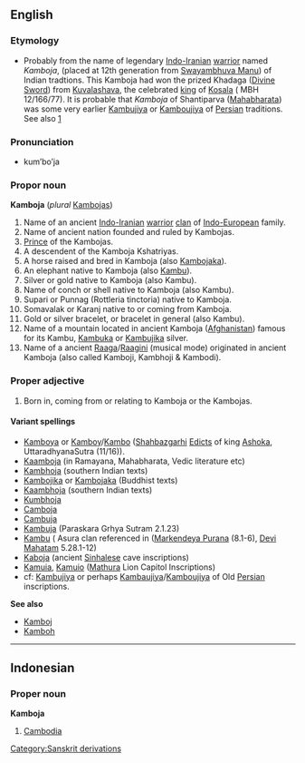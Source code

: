 {{wikipedia}}

==English==
===Etymology===
*Probably from the name of legendary [[Indo-Iranian]] [[warrior]]  named ''Kamboja'', (placed  at 12th generation from [[Swayambhuva Manu]]) of Indian tradtions. This Kamboja had won the prized Khadaga ([[Divine Sword]]) from [[Kuvalashava]], the celebrated [[Monarch|king]]  of [[Kosala]] ( MBH 12/166/77). It is probable that  ''Kamboja'' of  Shantiparva ([[Mahabharata]]) was some very earlier [[Kambujiya]] or [[Kambujiya |Kamboujiya]] of [[Persia]]n traditions. See also [http://en.wikipedia.org/wiki/Cambyses]

===Pronunciation===
*kum’bo’ja

===Propor noun===
'''Kamboja'''  (''plural''  [[Kambojas]])

# Name of an ancient [[Indo-Iranian]] [[warrior]] [[clan]] of [[Indo-European]] family. 
# Name of ancient nation founded and ruled by Kambojas. 
# [[Monarch|Prince]] of the Kambojas. 
# A descendent of the Kamboja Kshatriyas.
# A horse raised and bred in Kamboja (also [[Kambojaka]]).
# An elephant native to Kamboja  (also [[Kambu]]).
# Silver or gold native to Kamboja (also Kambu).
# Name of conch or shell native to Kamboja (also Kambu).
# Supari or Punnag  (Rottleria tinctoria) native to Kamboja.
# Somavalak or Karanj native to or coming from Kamboja.
# Gold or silver bracelet, or bracelet in general (also Kambu).
# Name of a mountain located in ancient Kamboja ([[Afghanistan]]) famous for its Kambu, [[Kambuka]] or [[Kambujika]] silver.
# Name of a ancient [[Raaga]]/[[Raagini]] (musical mode) originated in ancient Kamboja (also called Kamboji, Kambhoji & Kambodi).

===Proper adjective===

# Born in, coming from or relating to Kamboja or the Kambojas.

====Variant spellings====
*[[Kamboya]] or [[Kamboy]]/[[Kambo]]  ([[Shahbazgarhi]] [[Edicts]] of king [[Ashoka]], UttaradhyanaSutra (11/16)).
*[[Kaamboja]]    (in Ramayana, Mahabharata, Vedic literature etc)
*[[Kambhoja]]    (southern Indian texts) 
*[[Kambojika]] or [[Kambojaka]] (Buddhist texts)
*[[Kaambhoja]]   (southern Indian texts) 
*[[Kumbhoja]]
*[[Camboja]]
*[[Cambuja]]
*[[Kambuja]]     (Paraskara Grhya Sutram 2.1.23)
*[[Kambu]]       ( Asura clan referenced in ([[Markendeya Purana]] (8.1-6), [[Devi Mahatam]] 5.28.1-12)
*[[Kaboja]] (ancient [[Sinhalese]] cave inscriptions)
*[[Kamuia]], [[Kamuio]] ([[Mathura]] Lion Capitol Inscriptions)
*cf: [[Kambujiya]] or perhaps [[Kambaujiya]]/[[Kamboujiya]] of Old [[Persian]] inscriptions.

'''See also''' 
*[[Kamboj]]
*[[Kamboh]]

[[Category:Sanskrit derivations]]

----

==Indonesian==
===Proper noun===
'''Kamboja'''

# [[Cambodia]]